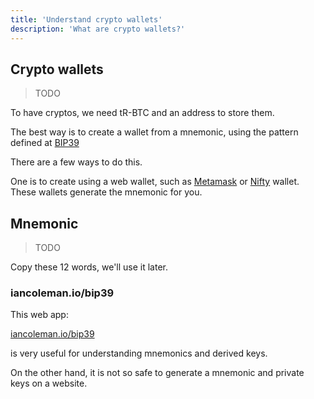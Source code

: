 ---
title: 'Understand crypto wallets'
description: 'What are crypto wallets?'
---

## Crypto wallets

> TODO

To have cryptos, we need tR-BTC and an address to store them.

The best way is to create a wallet from a mnemonic, using the pattern defined at [BIP39](https://github.com/bitcoin/bips/blob/master/bip-0039.mediawiki)

There are a few ways to do this.

One is to create using a web wallet,
such as [Metamask](https://metamask.io/)
or [Nifty](https://www.poa.network/for-users/nifty-wallet) wallet.
These wallets generate the mnemonic for you.

## Mnemonic

> TODO

Copy these 12 words, we'll use it later.

### iancoleman.io/bip39

This web app:

[iancoleman.io/bip39](https://iancoleman.io/bip39/)

is very useful for understanding mnemonics and derived keys.

On the other hand, it is not so safe to generate a mnemonic and private keys on a website.

